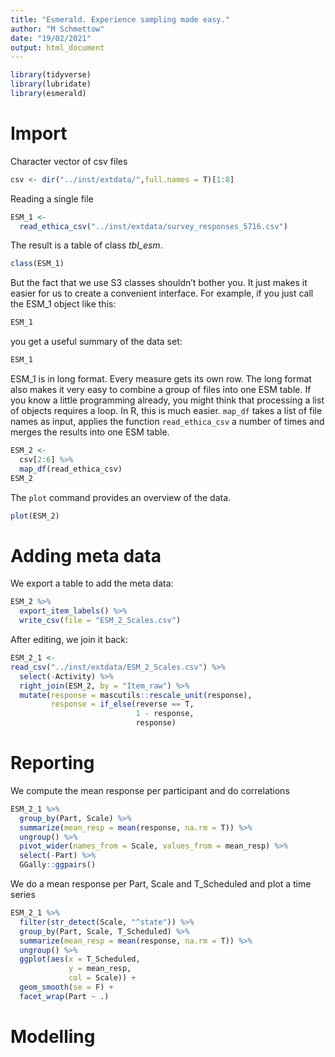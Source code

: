```yaml
---
title: "Esmerald. Experience sampling made easy."
author: "M Schmettow"
date: "19/02/2021"
output: html_document
---
```


```r
library(tidyverse)
library(lubridate)
library(esmerald)
```

# Import

Character vector of csv files

```r
csv <- dir("../inst/extdata/",full.names = T)[1:8]
```

Reading a single file

```r
ESM_1 <- 
  read_ethica_csv("../inst/extdata/survey_responses_5716.csv")
```

The result is a table of class *tbl_esm*.

```r
class(ESM_1)
```

But the fact that we use S3 classes shouldn't bother you. It just makes it easier for us to create a convenient interface. For example, if you just call the ESM_1 object like this:

```r
ESM_1
```

you get a useful summary of the data set:

```r
ESM_1
```

ESM_1 is in long format. Every measure gets its own row. The long format also makes it very easy to combine a group of files into one ESM table. If you know a little programming already, you might think that processing a list of objects requires a loop. In R, this is much easier. `map_df` takes a list of file names as input, applies the function `read_ethica_csv` a number of times and merges the results into  one ESM table.


```r
ESM_2 <- 
  csv[2:6] %>% 
  map_df(read_ethica_csv)
ESM_2
```


The `plot` command provides an overview of the data.

```r
plot(ESM_2)
```

# Adding meta data

We export a table to add the meta data:

```r
ESM_2 %>% 
  export_item_labels() %>% 
  write_csv(file = "ESM_2_Scales.csv")
```

After editing, we join it back:

```r
ESM_2_1 <- 
read_csv("../inst/extdata/ESM_2_Scales.csv") %>% 
  select(-Activity) %>% 
  right_join(ESM_2, by = "Item_raw") %>% 
  mutate(response = mascutils::rescale_unit(response),
         response = if_else(reverse == T,
                            1 - response,
                            response)
```



# Reporting

We compute the mean response per participant and do correlations

```r
ESM_2_1 %>% 
  group_by(Part, Scale) %>% 
  summarize(mean_resp = mean(response, na.rm = T)) %>% 
  ungroup() %>% 
  pivot_wider(names_from = Scale, values_from = mean_resp) %>% 
  select(-Part) %>% 
  GGally::ggpairs()
```

We do a mean response per Part, Scale and T_Scheduled and plot a time series

```r
ESM_2_1 %>% 
  filter(str_detect(Scale, "^state")) %>% 
  group_by(Part, Scale, T_Scheduled) %>% 
  summarize(mean_resp = mean(response, na.rm = T)) %>% 
  ungroup() %>% 
  ggplot(aes(x = T_Scheduled,
             y = mean_resp,
             col = Scale)) +
  geom_smooth(se = F) +
  facet_wrap(Part ~ .)
```


# Modelling



